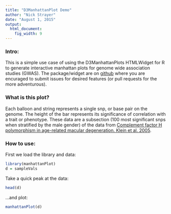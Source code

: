 ```yaml
---
title: "D3ManhattanPlot Demo"
author: "Nick Strayer"
date: "August 1, 2015"
output:
  html_document:
    fig_width: 9
---
```

### Intro: 
This is a simple use case of using the D3ManhattanPlots HTMLWidget for R to generate interactive manhattan plots for genome wide association studies (GWAS). 
The package/widget are on [github](http://github.com/nstrayer/D3ManhattanPlots) where you are encuraged to submit issues for desired features (or pull requests for the more adventurous).

### What is this plot?
Each balloon and string represents a single snp, or base pair on the genome. The height of the bar represents its significance of correlation with a trait or phenotype. These data are a subsection (100 most significant snps when stratified by the male gender) of the data from [Complement factor H polymorphism in age-related macular degeneration. Klein et al. 2005](http://www.ncbi.nlm.nih.gov/pubmed/15761122). 

### How to use: 
First we load the library and data: 
```r
library(manhattanPlot)
d = sampleVals
```

Take a quick peak at the data: 
```r
head(d)
```

...and plot: 
```r
manhattanPlot(d)
```


